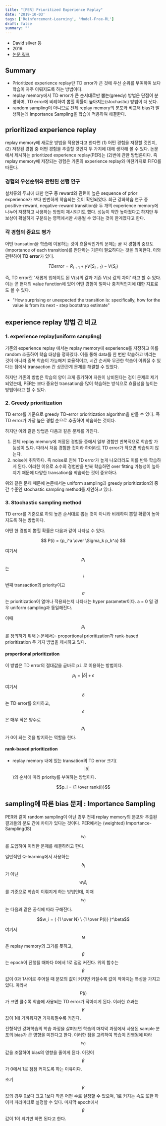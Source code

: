```yaml
---
title: "[PER] Prioritized Experience Replay"
date: '2019-10-03'
tags: ['Reinforcement-Learning', 'Model-Free-RL']
draft: false
summary: ""
---
```


- David silver 등
- 2016
- [논문 링크](<https://arxiv.org/abs/1511.05952>)

## Summary

- Prioritized experience replay란 TD error가 큰 것에 우선 순위를 부여하여 보다 학습이 자주 이뤄지도록 하는 방법이다.
- replay memory에서 TD error가 큰 순서대로만 뽑는(greedy) 방법은 단점이 분명하며, TD error에 비례하여 뽑힐 확률이 높아지는(stochastic) 방법이 더 낫다.
- random sampling이 아니므로 전체 replay memory의 분포와 비교해 bias가 발생하는데 Importance Sampling을 학습에 적용하여 해결한다.

## prioritized experience replay

replay memory에 새로운 방법을 적용한다고 한다면 (1) 어떤 경험을 저장할 것인지, (2) 저장된 경험 중 어떤 경험을 추출할 것인지 두 가지에 대해 생각해 볼 수 있다. 논문에서 제시하는 prioritized experience replay(PER)는 (2)번에 관한 방법론이다. 즉 replay memory에 저장되는 경험은 기존의 experience replay와 마찬가지로 FIFO를 따른다.

### 경험의 우선순위와 관련된 선행 연구

설치류의 두뇌에 대한 연구 중 reward와 관련이 높은 sequence of prior experience가 보다 빈번하게 학습되는 것이 확인되었다. 최근 강화학습 연구 중 positive-reward, negative-reward transition을 두 개의 experience memory에 나누어 저장하고 사용하는 방법이 제시되기도 했다. 성능이 약간 높아졌다고 하지만 두 보상이 확실하게 구분되는 영역에서만 사용될 수 있다는 것이 한계였다고 한다.

### 각 경험의 중요도 평가

어떤 transation을 학습에 이용하는 것이 효율적인가의 문제는 곧 각 경험의 중요도(importance of each transition)를 판단하는 기준이 필요하다는 것을 의미한다. 이와 관련하여 **TD error**가 있다.

$$TD error = R_{t+1} + \gamma V(S_{t+1}) - V(S_t)$$

즉, TD error란 '새롭게 업데이트 된 V(s)의 값과 기존 V(s) 값의 차이' 라고 할 수 있다. 이는 곧 현재의 value function에 있어 어떤 경험이 얼마나 충격적인지에 대한 지표로도 볼 수 있다.

- "How surprising or unexpected the transition is: specifically, how for the value is from its next - step bootstrap estimate"

## experience replay 방법 간 비교

### 1. experience replay(uniform sampling)

기존의 experience replay 에서는 replay memory에 experience를 저장하고 이를 random 추출하여 학습 대상을 정하였다. 이를 통해 data를 한 번만 학습하고 버리는 것이 아니라 중복 학습이 가능해져 효율적이고, 시간 순서와 무관한 학습이 이뤄질 수 있다는 점에서 transaction 간 상관관계 문제를 해결할 수 있었다.

하지만 기존의 방법은 학습의 양이 크게 증가하여 자원이 낭비된다는 점이 문제로 제기되었는데, PER는 보다 중요한 transation을 많이 학습하는 방식으로 효율성을 높이는 방법이라고 할 수 있다.

### 2. Greedy prioritization

TD error를 기준으로 greedy TD-error prioritization algorithm을 만들 수 있다. 즉 TD error가 가장 높은 경험 순으로 추출하여 학습하는 것이다.

하지만 이와 같은 방법은 다음과 같은 문제를 가진다.

1. 전체 replay memory에 저장된 경험들 중에서 일부 경험만 반복적으로 학습할 가능성이 있다. 따라서 처음 경험한 것이라 하더라도 TD error가 작으면 학습되지 않는다.
2. noise에 취약하다. 즉 noise로 인해 TD error가 높게 나오더라도 이를 반복 학습하게 된다. 이러한 이유로 소수의 경험만을 반복 학습하면 over fitting 가능성이 높아지기 때문에 다양한 transation을 학습하는 것이 중요하다.

위와 같은 문제 때문에 논문에서는 uniform sampling과 greedy prioritization의 중간 수준인 stochastic sampling method를 제안하고 있다.

### 3. Stochastic sampling method

TD error를 기준으로 하되 높은 순서대로 뽑는 것이 아니라 비례하여 뽑힐 확률이 높아지도록 하는 방법이다.

어떤 한 경험이 뽑힐 확률은 다음과 같이 나타낼 수 있다.

$$
P(i) = {p_i^a \over \Sigma_k p_k^a}
$$

여기서 $$p_i$$ 는 $$i$$ 번째 transaction의 priority이고 $$a$$는 prioritization이 얼마나 적용되는지 나타내는 hyper parameter이다. a = 0 일 경우 uniform sampling과 동일해진다.

이때 $$p_i$$를 정의하기 위해 논문에서는 proportional prioritization과 rank-based prioritization 두 가지 방법을 제시하고 있다.

#### proportional prioritization

이 방법은 TD error의 절대값을 곧바로 p𝚒 로 이용하는 방법이다.

$$p_i = |\delta | + \epsilon$$

여기서 $$\delta$$는 TD error를 의미하고, $$\epsilon$$은 매우 작은 양수로 $$p_i$$가 0이 되는 것을 방지하는 역할을 한다.

#### rank-based prioritization

- replay memory 내에 있는 transation의 TD error 크기( $$ \lvert \delta \lvert $$ )의 순서에 따라 priority를 부여하는 방법이다.

$$p_i = {1 \over rank(i)}$$

## sampling에 따른 bias 문제 : Importance Sampling

PER와 같이 random sampling이 아닌 경우 전체 replay memory의 분포와 추출된 결과들의 분포 간에 차이가 있다는 것이다. PER에서는 (weighted) Importance-Sampling(IS) $$w_i$$를 도입하여 이러한 문제를 해결하려고 한다.

일반적인 Q-learning에서 사용하는 $$\delta_i$$가 아닌 $$w_i \delta_i$$를 기준으로 학습이 이뤄지게 하는 방법인데, 이때 $$w_i$$는 다음과 같은 공식에 따라 구해진다.

$$w_i = ( {1 \over N} \ {1 \over P(i)} )^\beta$$

여기서 $$N$$은 replay memory의 크기를 뜻하고, $$\beta$$는 epoch이 진행될 때마다 0에서 1로 점점 커진다. 위의 함수는 $$\beta$$ 값이 0과 1사이로 주어질 때 분모의 값이 커지면 커질수록 값이 작아지는 특성을 가지고 있다. 따라서 $$P(i)$$가 크면 클수록 학습에 사용되는 TD error가 작아지게 된다. 이러한 효과는 $$\beta$$ 값이 1에 가까워지면 가까워질수록 커진다.

전형적인 강화학습의 학습 과정을 살펴보면 학습의 마지막 과정에서 사용된 sample 분포의 bias가 큰 영향을 미친다고 한다. 이러한 점을 고려하여 학습이 진행됨에 따라 $$w_i$$ 값을 조절하여 bias의 영향을 줄이게 된다. 이것이 $$\beta$$가 0에서 1로 점점 커지도록 하는 이유이다.

초기 $$\beta$$ 값의 경우 0보다 크고 1보다 작은 어떤 수로 설정할 수 있으며, 1로 커지는 속도 또한 하이퍼 파라미터로 설정할 수 있다. 마지막 epoch에서 $$\beta$$값이 1이 되기만 하면 된다고 한다.
